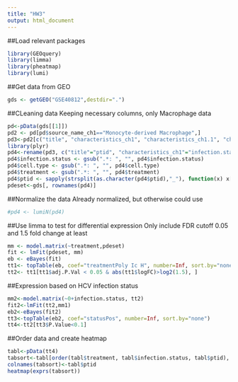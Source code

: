 ```yaml
---
title: "HW3"
output: html_document
---
```

##Load relevant packages
```r
library(GEOquery)
library(limma)
library(pheatmap)
library(lumi)
```

##Get data from GEO
```r
gds <- getGEO("GSE40812",destdir=".")
```

##CLeaning data
Keeping necessary columns, only Macrophage data
```r
pd<-pData(gds[[1]])
pd2 <- pd[pd$source_name_ch1=="Monocyte-derived Macrophage",]
pd3<-pd2[c("title", "characteristics_ch1", "characteristics_ch1.1", "characteristics_ch1.2")]
library(plyr)
pd4<-rename(pd3, c("title"="ptid", "characteristics_ch1"="infection.status", "characteristics_ch1.1"="cell.type", "characteristics_ch1.2"="treatment"))
pd4$infection.status <- gsub(".*: ", "", pd4$infection.status)
pd4$cell.type <- gsub(".*: ", "", pd4$cell.type)
pd4$treatment <- gsub(".*: ", "", pd4$treatment)
pd4$ptid <- sapply(strsplit(as.character(pd4$ptid),"_"), function(x) x[[2]])
pdeset<-gds[, rownames(pd4)]
```

##Normalize the data
Already normalized, but otherwise could use
```r
#pd4 <- lumiN(pd4)
```

##Use limma to test for differential expression
Only include FDR cutoff 0.05 and 1.5 fold change at least
```r
mm <- model.matrix(~treatment,pdeset)
fit <- lmFit(pdeset, mm)
eb <- eBayes(fit)
tt1<- topTable(eb, coef="treatmentPoly Ic H", number=Inf, sort.by="none")
tt2<- tt1[tt1$adj.P.Val < 0.05 & abs(tt1$logFC)>log2(1.5), ]
```

##Expression based on HCV infection status
```r
mm2<-model.matrix(~0+infection.status, tt2)
fit2<-lmFit(tt2,mm1)
eb2<-eBayes(fit2)
tt3<-topTable(eb2, coef="statusPos", number=Inf, sort.by="none")
tt4<-tt2[tt3$P.Value<0.1]
```

##Order data and create heatmap
```r
tabl<-pData(tt4)
tabsort<-tabl[order(tabl$treatment, tabl$infection.status, tabl$ptid), ]
colnames(tabsort)<-tabl$ptid
heatmap(exprs(tabsort))
```